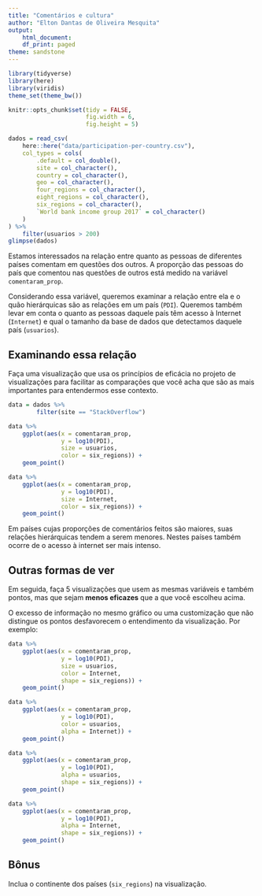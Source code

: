 ```yaml
---
title: "Comentários e cultura"
author: "Elton Dantas de Oliveira Mesquita"
output:
    html_document:
    df_print: paged
theme: sandstone
---
```


```r
library(tidyverse)
library(here)
library(viridis)
theme_set(theme_bw())

knitr::opts_chunk$set(tidy = FALSE,
                      fig.width = 6,
                      fig.height = 5)
```

```r
dados = read_csv(
    here::here("data/participation-per-country.csv"),
    col_types = cols(
        .default = col_double(),
        site = col_character(),
        country = col_character(),
        geo = col_character(),
        four_regions = col_character(),
        eight_regions = col_character(),
        six_regions = col_character(),
        `World bank income group 2017` = col_character()
    )
) %>% 
    filter(usuarios > 200)
glimpse(dados)
```

Estamos interessados na relação entre quanto as pessoas de diferentes países comentam em questões dos outros. A proporção das pessoas do país que comentou nas questões de outros está medido na variável `comentaram_prop`. 

Considerando essa variável, queremos examinar a relação entre ela e o quão hierárquicas são as relações em um país (`PDI`). Queremos também levar em conta o quanto as pessoas daquele país têm acesso à Internet (`Internet`) e qual o tamanho da base de dados que detectamos daquele país (`usuarios`). 

## Examinando essa relação

Faça uma visualização que usa os princípios de eficácia no projeto de visualizações para facilitar as comparações que você acha que são as mais importantes para entendermos esse contexto.


```r
data = dados %>%
        filter(site == "StackOverflow")

data %>%
    ggplot(aes(x = comentaram_prop,
               y = log10(PDI),
               size = usuarios,
               color = six_regions)) +
    geom_point()

data %>%
    ggplot(aes(x = comentaram_prop,
               y = log10(PDI),
               size = Internet,
               color = six_regions)) +
    geom_point()
```

Em países cujas proporções de comentários feitos são maiores, suas relações hierárquicas tendem a serem menores. Nestes países também ocorre de o acesso à internet ser mais intenso.


## Outras formas de ver

Em seguida, faça 5 visualizações que usem as mesmas variáveis e também pontos, mas que sejam **menos eficazes** que a que você escolheu acima.

O excesso de informação no mesmo gráfico ou uma customização que não distingue os pontos desfavorecem o entendimento da visualização. Por exemplo:

```r
data %>%
    ggplot(aes(x = comentaram_prop,
               y = log10(PDI),
               size = usuarios,
               color = Internet,
               shape = six_regions)) +
    geom_point()
```


```r
data %>%
    ggplot(aes(x = comentaram_prop,
               y = log10(PDI),
               color = usuarios,
               alpha = Internet)) +
    geom_point()
```

```r
data %>%
    ggplot(aes(x = comentaram_prop,
               y = log10(PDI),
               alpha = usuarios,
               shape = six_regions)) +
    geom_point()

data %>%
    ggplot(aes(x = comentaram_prop,
               y = log10(PDI),
               alpha = Internet,
               shape = six_regions)) +
    geom_point()
```

## Bônus

Inclua o continente dos países (`six_regions`) na visualização.

